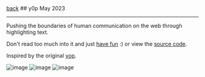 <div className="heading">
<a className="back" href="/">back</a>
  ## y0p
  <span>May 2023</span>
</div>

---

Pushing the boundaries of human communication on the web through highlighting text.

Don't read too much into it and just [have fun](https://y0p.vercel.app) :) or view the [source code](https://github.com/yihui-hu/y0p).

Inspired by the original [yop](https://fichtre.net/yop).

![image](https://yihui-work.s3.us-east-2.amazonaws.com/y0p_veiled.webp)
![image](https://yihui-work.s3.us-east-2.amazonaws.com/y0p.webp)
![image](https://yihui-work.s3.us-east-2.amazonaws.com/y0p_inverted.webp)
